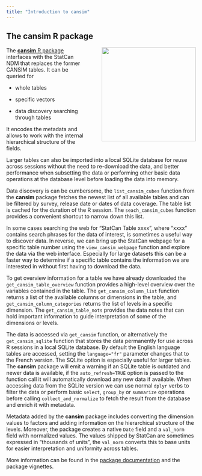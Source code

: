 ```yaml
---
title: "Introduction to cansim"
---
```


## The cansim R package

![](images/cansim-sticker.png){#cansim-logo style="float:right;margin-left:3em;" width="250"}

The [**cansim** R package](https://mountainmath.github.io/cansim/) interfaces with the StatCan NDM that replaces the former CANSIM tables. It can be queried for

-   whole tables

-   specific vectors

-   data discovery searching through tables

It encodes the metadata and allows to work with the internal hierarchical structure of the fields.

Larger tables can also be imported into a local SQLite database for reuse across sessions without the need to re-download the data, and better performance when subsetting the data or performing other basic data operations at the database level before loading the data into memory.

Data discovery is can be cumbersome, the `list_cansim_cubes` function from the **cansim** package fetches the newest list of all available tables and can be filtered by survey, release date or dates of data coverage. The table list is cached for the duration of the R session. The `seach_cansim_cubes` function provides a convenient shortcut to narrow down this list.

In some cases searching the web for "StatCan Table xxxx", where "xxxx" contains search phrases for the data of interest, is sometimes a useful way to discover data. In reverse, we can bring up the StatCan webpage for a specific table number using the `view_cansim_webpage` function and explore the data via the web interface. Especially for large datasets this can be a faster way to determine if a specific table contains the information we are interested in without first having to download the data.

To get overview information for a table we have already downloaded the `get_cansim_table_overview` function provides a high-level overview over the variables contained in the table. The `get_cansim_column_list` function returns a list of the available columns or dimensions in the table, and `get_cansim_column_categories` returns the list of levels in a specific dimension. The `get_cansim_table_nots` provides the data notes that can hold important information to guide interpretation of some of the dimensions or levels.

The data is accessed via `get_cansim` function, or alternatively the `get_cansim_sqlite` function that stores the data permanently for use across R sessions in a local SQLite database. By default the English language tables are accessed, setting the `language="fr"` parameter changes that to the French version. The SQLite option is especially useful for larger tables. The **cansim** package will emit a warning if an SQLite table is outdated and newer data is available, if the `auto_refresh=TRUE` option is passed to the function call it will automatically download any new data if available. When accessing data from the SQLite version we can use normal `dplyr` verbs to filter the data or perform basic `select`, `group_by` or `summarize` operations before calling `collect_and_normalize` to fetch the result from the database and enrich it with metadata.

Metadata added by the **cansim** package includes converting the dimension values to factors and adding information on the hierarchical structure of the levels. Moreover, the package creates a native `Date` field and a `val_norm` field with normalized values. The values shipped by StatCan are sometimes expressed in "thousands of units", the `val_norm` converts this to base units for easier interpretation and uniformity across tables.

More information can be found in the [package documentation](https://mountainmath.github.io/cansim/) and the package vignettes.
